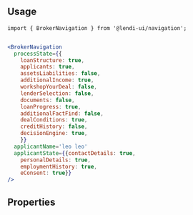 
## Usage

```
import { BrokerNavigation } from '@lendi-ui/navigation';
```

```jsx

<BrokerNavigation
  processState={{
    loanStructure: true,
    applicants: true,
    assetsLiabilities: false,
    additionalIncome: true,
    workshopYourDeal: false,
    lenderSelection: false,
    documents: false,
    loanProgress: true,
    additionalFactFind: false,
    dealConditions: true,
    creditHistory: false,
    decisionEngine: true,
    }}
  applicantName='leo leo'
  applicantState={{contactDetails: true,
    personalDetails: true,
    employmentHistory: true,
    eConsent: true}}
/>
```

## Properties

<PropTable>
  <PropTable.Entry name="width" type="string" defaultValue="376px" description="The BrokerNavigation component width."/>
  <PropTable.Entry name="processState" required type="object" description="The header title of MenuItem component."/>
  <PropTable.Entry name="applicantName" required type="string" description="The current application name."/>
  <PropTable.Entry name="applicantState" required type='"contactdetails" | "personaldetails" | "employmentHistory" | "E-consent" | ""' defaultValue=""  description="The current propcess in applicant panel."/>
  <PropTable.Entry name="className" type="string" defaultValue="" description="The custom style for BrokerNavigation component."/>
</PropTable>
